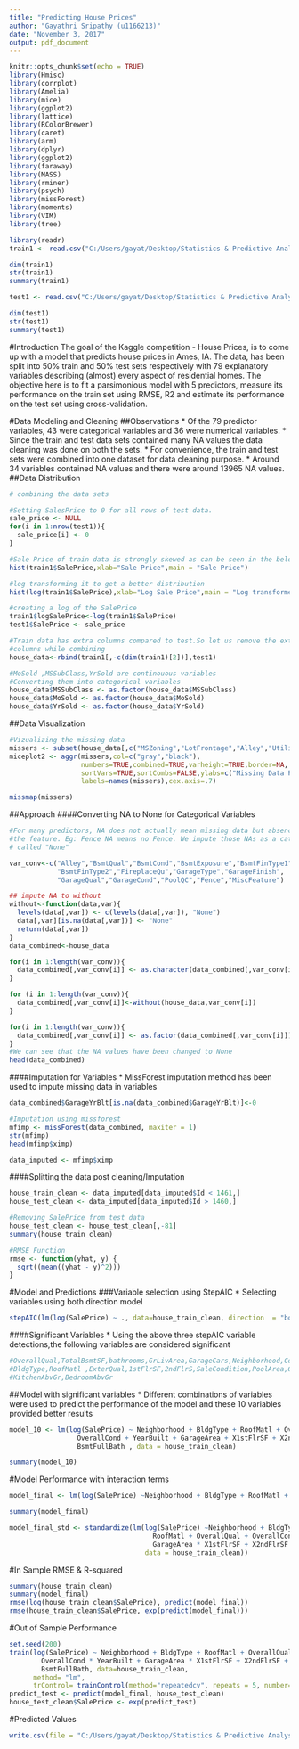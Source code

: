 ---
title: "Predicting House Prices"
author: "Gayathri Sripathy (u1166213)"
date: "November 3, 2017"
output: pdf_document
---

```{r setup, include=FALSE, echo=FALSE,message=FALSE}
knitr::opts_chunk$set(echo = TRUE)
library(Hmisc)
library(corrplot)
library(Amelia)
library(mice)
library(ggplot2)
library(lattice)
library(RColorBrewer)
library(caret)
library(arm)
library(dplyr)
library(ggplot2)
library(faraway)
library(MASS)
library(rminer)
library(psych)
library(missForest)
library(moments)
library(VIM)
library(tree)

library(readr)
train1 <- read.csv("C:/Users/gayat/Desktop/Statistics & Predictive Analysis/November 2_Final Project/train.csv")

dim(train1)
str(train1)
summary(train1)

test1 <- read.csv("C:/Users/gayat/Desktop/Statistics & Predictive Analysis/November 2_Final Project/test.csv")

dim(test1)
str(test1)
summary(test1)
```

#Introduction
The goal of the Kaggle competition - House Prices, is to come up with a model that predicts house prices in Ames, IA. The data, has been split into 50% train and 50% test sets respectively with 79 explanatory variables describing (almost) every aspect of residential homes. The objective here is to fit a parsimonious model with 5 predictors, measure its performance on the train set using RMSE, R2 and estimate its performance on the test set using cross-validation.

#Data Modeling and Cleaning
##Observations
* Of the 79 predictor variables, 43 were categorical variables and 36 were numerical variables.
* Since the train and test data sets contained many NA values the data cleaning was done on both the sets.
* For convenience, the train and test sets were combined into one dataset for data cleaning purpose.
* Around 34 variables contained NA values and there were around 13965 NA values.
##Data Distribution
```{r, echo=FALSE, warning=FALSE}
# combining the data sets

#Setting SalesPrice to 0 for all rows of test data.
sale_price <- NULL
for(i in 1:nrow(test1)){
  sale_price[i] <- 0
}

#Sale Price of train data is strongly skewed as can be seen in the below histogram/
hist(train1$SalePrice,xlab="Sale Price",main = "Sale Price")

#log transforming it to get a better distribution
hist(log(train1$SalePrice),xlab="Log Sale Price",main = "Log transformed Sale Price")

#creating a log of the SalePrice
train1$logSalePrice<-log(train1$SalePrice)
test1$SalePrice <- sale_price

#Train data has extra columns compared to test.So let us remove the extra 
#columns while combining 
house_data<-rbind(train1[,-c(dim(train1)[2])],test1)

#MoSold ,MSSubClass,YrSold are continouous variables
#Converting them into categorical variables
house_data$MSSubClass <- as.factor(house_data$MSSubClass)
house_data$MoSold <- as.factor(house_data$MoSold)
house_data$YrSold <- as.factor(house_data$YrSold)
```
##Data Visualization
```{r, echo=FALSE, warning=FALSE}
#Vizualizing the missing data
missers <- subset(house_data[,c("MSZoning","LotFrontage","Alley","Utilities","Exterior1st","Exterior2nd","MasVnrType","MasVnrArea","BsmtQual","BsmtCond","BsmtExposure","BsmtFinType1","BsmtFinSF1","BsmtFinType2","BsmtFinSF2","BsmtUnfSF","TotalBsmtSF","Electrical","BsmtFullBath","BsmtHalfBath","KitchenQual","Functional","FireplaceQu","GarageType","GarageYrBlt","GarageFinish","GarageCars","GarageArea","GarageQual","GarageCond","PoolQC","Fence","MiscFeature","SaleType")])
miceplot2 <- aggr(missers,col=c("gray","black"),
                  numbers=TRUE,combined=TRUE,varheight=TRUE,border=NA,
                  sortVars=TRUE,sortCombs=FALSE,ylabs=c("Missing Data Pattern"),
                  labels=names(missers),cex.axis=.7)

missmap(missers)
```

##Approach
####Converting NA to None for Categorical Variables
```{r, echo=FALSE, warning=FALSE}
#For many predictors, NA does not actually mean missing data but absence of 
#the feature. Eg: Fence NA means no Fence. We impute those NAs as a category
# called "None"

var_conv<-c("Alley","BsmtQual","BsmtCond","BsmtExposure","BsmtFinType1",
            "BsmtFinType2","FireplaceQu","GarageType","GarageFinish",
            "GarageQual","GarageCond","PoolQC","Fence","MiscFeature")

## impute NA to without
without<-function(data,var){
  levels(data[,var]) <- c(levels(data[,var]), "None")
  data[,var][is.na(data[,var])] <- "None"
  return(data[,var])
}
data_combined<-house_data

for(i in 1:length(var_conv)){
  data_combined[,var_conv[i]] <- as.character(data_combined[,var_conv[i]])
}

for (i in 1:length(var_conv)){
  data_combined[,var_conv[i]]<-without(house_data,var_conv[i]) 
}

for(i in 1:length(var_conv)){
  data_combined[,var_conv[i]] <- as.factor(data_combined[,var_conv[i]])
}
#We can see that the NA values have been changed to None
head(data_combined)
```

####Imputation for Variables
* MissForest imputation method has been used to impute missing data in variables
```{r, echo=FALSE, warning=FALSE}
data_combined$GarageYrBlt[is.na(data_combined$GarageYrBlt)]<-0

#Imputation using missforest
mfimp <- missForest(data_combined, maxiter = 1)
str(mfimp)
head(mfimp$ximp)

data_imputed <- mfimp$ximp
```

####Splitting the data post cleaning/Imputation
```{r, echo=FALSE, warning=FALSE}
house_train_clean <- data_imputed[data_imputed$Id < 1461,]
house_test_clean <- data_imputed[data_imputed$Id > 1460,]

#Removing SalePrice from test data
house_test_clean <- house_test_clean[,-81]
summary(house_train_clean)

#RMSE Function
rmse <- function(yhat, y) {
  sqrt((mean((yhat - y)^2)))
}
```

#Model and Predictions
###Variable selection using StepAIC
* Selecting variables using both direction model

```{r, echo=FALSE, warning=FALSE}
stepAIC(lm(log(SalePrice) ~ ., data=house_train_clean, direction  = "both"))

```
####Significant Variables
* Using the above three stepAIC variable detections,the following variables are considered significant
```{r, echo=FALSE, warning=FALSE}
#OverallQual,TotalBsmtSF,bathrooms,GrLivArea,GarageCars,Neighborhood,Condition2,
#BldgType,RoofMatl ,ExterQual,1stFlrSF,2ndFlrS,SaleCondition,PoolArea,GarageArea,
#KitchenAbvGr,BedroomAbvGr
```
##Model with significant variables
* Different combinations of variables were used to predict the performance of the model and these 10 variables provided better results
```{r, echo=FALSE, warning=FALSE}
model_10 <- lm(log(SalePrice) ~ Neighborhood + BldgType + RoofMatl + OverallQual + 
                 OverallCond + YearBuilt + GarageArea + X1stFlrSF + X2ndFlrSF + 
                 BsmtFullBath , data = house_train_clean)

summary(model_10)
```
#Model Performance with interaction terms
```{r, echo=FALSE, warning=FALSE}
model_final <- lm(log(SalePrice) ~Neighborhood + BldgType + RoofMatl + OverallQual + OverallCond * YearBuilt + GarageArea * X1stFlrSF + X2ndFlrSF + BsmtFullBath , data = house_train_clean)

summary(model_final)

model_final_std <- standardize(lm(log(SalePrice) ~Neighborhood + BldgType + 
                                    RoofMatl + OverallQual + OverallCond * YearBuilt +
                                    GarageArea * X1stFlrSF + X2ndFlrSF + BsmtFullBath , 
                                  data = house_train_clean))
```

#In Sample RMSE & R-squared
```{r, echo=FALSE, warning=FALSE}
summary(house_train_clean)
summary(model_final)
rmse(log(house_train_clean$SalePrice), predict(model_final))
rmse(house_train_clean$SalePrice, exp(predict(model_final)))
```

#Out of Sample Performance
```{r, echo=FALSE, warning=FALSE}
set.seed(200)
train(log(SalePrice) ~ Neighborhood + BldgType + RoofMatl + OverallQual + 
        OverallCond * YearBuilt + GarageArea * X1stFlrSF + X2ndFlrSF + 
        BsmtFullBath, data=house_train_clean,
      method= "lm", 
      trControl= trainControl(method="repeatedcv", repeats = 5, number=10))
predict_test <- predict(model_final, house_test_clean)
house_test_clean$SalePrice <- exp(predict_test)

```


#Predicted Values
```{r}
write.csv(file = "C:/Users/gayat/Desktop/Statistics & Predictive Analysis/November 2_Final Project/testfinal.csv", house_test_clean)
```
